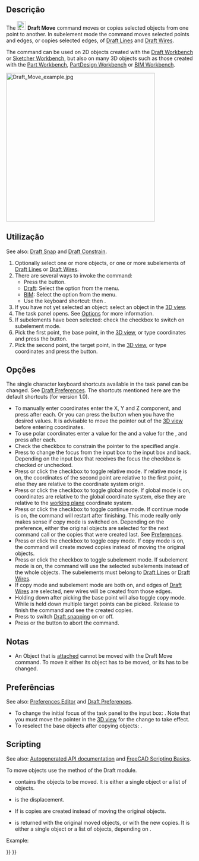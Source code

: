 <languages/>

<div class="mw-translate-fuzzy">
{{Docnav
|[[Draft_AnnotationStyleEditor/pt-br|Editor de estilo de anotação]]
|[[Draft_Rotate/pt-br|Girar]]
|[[Draft_Workbench/pt-br|Draft]]
|IconL=Draft_AnnotationStyleEditor.svg
|IconR=Draft_Rotate.svg
|IconC=Workbench_Draft.svg
}}
</div>

{{GuiCommand
|Name=Draft Move
|MenuLocation=Modification → Move<br>Modify → Move
|Workbenches=[[Draft_Workbench|Draft]], [[BIM_Workbench|BIM]]
|Shortcut={{KEY|M}} {{KEY|V}}
|Version=0.7
|SeeAlso=[[Draft_SubelementHighlight|Draft SubelementHighlight]]
}}

<span id="Description"></span>
==Descrição==

The [[Image:Draft_Move.svg|24px]] '''Draft Move''' command moves or copies selected objects from one point to another. In subelement mode the command moves selected points and edges, or copies selected edges, of [[Draft_Line|Draft Lines]] and [[Draft_Wire|Draft Wires]].

The command can be used on 2D objects created with the [[Draft_Workbench|Draft Workbench]] or [[Sketcher_Workbench|Sketcher Workbench]], but also on many 3D objects such as those created with the [[Part_Workbench|Part Workbench]], [[PartDesign_Workbench|PartDesign Workbench]] or [[BIM_Workbench|BIM Workbench]].

[[Image:Draft_Move_example.jpg|400px]]
{{Caption|Moving an object from one point to another}}

<span id="Usage"></span>
==Utilização==

See also: [[Draft_Snap|Draft Snap]] and [[Draft_Constrain|Draft Constrain]].

# Optionally select one or more objects, or one or more subelements of [[Draft_Line|Draft Lines]] or [[Draft_Wire|Draft Wires]].
# There are several ways to invoke the command:
#* Press the {{Button|[[Image:Draft_Move.svg|16px]] [[Draft_Move|Move]]}} button.
#* [[Draft_Workbench|Draft]]: Select the {{MenuCommand|Modification → [[Image:Draft_Move.svg|16px]] Move}} option from the menu.
#* [[BIM_Workbench|BIM]]: Select the {{MenuCommand|Modify → [[Image:Draft_Move.svg|16px]] Move}} option from the menu.
#* Use the keyboard shortcut: {{KEY|M}} then {{KEY|V}}.
# If you have not yet selected an object: select an object in the [[3D_view|3D view]].
# The {{MenuCommand|Move}} task panel opens. See [[#Options|Options]] for more information.
# If subelements have been selected: check the {{MenuCommand|Modify subelements}} checkbox to switch on subelement mode.
# Pick the first point, the base point, in the [[3D_view|3D view]], or type coordinates and press the {{Button|[[Image:Draft_AddPoint.svg|16px]] Enter point}} button.
# Pick the second point, the target point, in the [[3D_view|3D view]], or type coordinates and press the {{Button|[[Image:Draft_AddPoint.svg|16px]] Enter point}} button.

<span id="Options"></span>
==Opções==

The single character keyboard shortcuts available in the task panel can be changed. See [[Draft_Preferences|Draft Preferences]]. The shortcuts mentioned here are the default shortcuts (for version 1.0).

* To manually enter coordinates enter the X, Y and Z component, and press {{KEY|Enter}} after each. Or you can press the {{Button|[[Image:Draft_AddPoint.svg|16px]] Enter point}} button when you have the desired values. It is advisable to move the pointer out of the [[3D_view|3D view]] before entering coordinates.
* To use polar coordinates enter a value for the {{MenuCommand|Length}} and a value for the {{MenuCommand|Angle}}, and press {{KEY|Enter}} after each.
* Check the {{MenuCommand|Angle}} checkbox to constrain the pointer to the specified angle.
* Press {{KEY|L}} to change the focus from the {{MenuCommand|X}} input box to the {{MenuCommand|Length}} input box and back. Depending on the input box that receives the focus the {{MenuCommand|Angle}} checkbox is checked or unchecked.
* Press {{KEY|R}} or click the {{MenuCommand|Relative}} checkbox to toggle relative mode. If relative mode is on, the coordinates of the second point are relative to the first point, else they are relative to the coordinate system origin.
* Press {{KEY|G}} or click the {{MenuCommand|Global}} checkbox to toggle global mode. If global mode is on, coordinates are relative to the global coordinate system, else they are relative to the [[Draft_SelectPlane|working plane]] coordinate system.
* Press {{KEY|N}} or click the {{MenuCommand|Continue}} checkbox to toggle continue mode. If continue mode is on, the command will restart after finishing. This mode really only makes sense if copy mode is switched on. Depending on the {{MenuCommand|Select base objects after copying}} preference, either the original objects are selected for the next command call or the copies that were created last. See [[#Preferences|Preferences]].
* Press {{KEY|C}} or click the {{MenuCommand|Copy}} checkbox to toggle copy mode. If copy mode is on, the command will create moved copies instead of moving the original objects.
* Press {{KEY|B}} or click the {{MenuCommand|Modify subelements}} checkbox to toggle subelement mode. If subelement mode is on, the command will use the selected subelements instead of the whole objects. The subelements must belong to [[Draft_Line|Draft Lines]] or [[Draft_Wire|Draft Wires]].
* If copy mode and subelement mode are both on, and edges of [[Draft_Wire|Draft Wires]] are selected, new wires will be created from those edges.
* Holding down {{KEY|Alt}} after picking the base point will also toggle copy mode. While {{KEY|Alt}} is held down multiple target points can be picked. Release {{KEY|Alt}} to finish the command and see the created copies.
* Press {{KEY|S}} to switch [[Draft_Snap|Draft snapping]] on or off.
* Press {{KEY|Esc}} or the {{Button|Close}} button to abort the command.

<span id="Notes"></span>
==Notas==

* An Object that is [[Part_EditAttachment|attached]] cannot be moved with the Draft Move command. To move it either its {{PropertyData|Support}} object has to be moved, or its {{PropertyData|Attachment Offset}} has to be changed.

<span id="Preferences"></span>
==Preferências==

See also: [[Preferences_Editor|Preferences Editor]] and [[Draft_Preferences|Draft Preferences]].

* To change the initial focus of the task panel to the {{MenuCommand|Length}} input box: {{MenuCommand|Edit → Preferences... → Draft → General → Set focus on Length instead of X coordinate}}. Note that you must move the pointer in the [[3D_view|3D view]] for the change to take effect.
* To reselect the base objects after copying objects: {{MenuCommand|Edit → Preferences... → Draft → General → Select base objects after copying}}.

==Scripting==

See also: [https://freecad.github.io/SourceDoc/ Autogenerated API documentation] and [[FreeCAD Scripting Basics|FreeCAD Scripting Basics]].

To move objects use the {{incode|move}} method of the Draft module.

{{Code|code=
moved_list = move(objectslist, vector, copy=False)
}}

* {{incode|objectslist}} contains the objects to be moved. It is either a single object or a list of objects.
* {{incode|vector}} is the displacement.
* If {{incode|copy}} is {{incode|True}} copies are created instead of moving the original objects.
* {{incode|moved_list}} is returned with the original moved objects, or with the new copies. It is either a single object or a list of objects, depending on {{incode|objectslist}}.

Example:

{{Code|code=
import FreeCAD as App
import Draft

doc = App.newDocument()

polygon1 = Draft.make_polygon(5, radius=1000)
polygon2 = Draft.make_polygon(3, radius=500)
polygon3 = Draft.make_polygon(6, radius=220)

Draft.move(polygon1, App.Vector(500, 500, 0))
Draft.move(polygon1, App.Vector(500, 500, 0))
Draft.move(polygon2, App.Vector(1000, -1000, 0))
Draft.move(polygon3, App.Vector(-500, -500, 0))

list1 = [polygon1, polygon2, polygon3]

vector = App.Vector(-2000, -2000, 0)
list2 = Draft.move(list1, vector, copy=True)
list3 = Draft.move(list1, -2*vector, copy=True)

doc.recompute()
}}


<div class="mw-translate-fuzzy">
{{Docnav
|[[Draft_AnnotationStyleEditor/pt-br|Editor de estilo de anotação]]
|[[Draft_Rotate/pt-br|Girar]]
|[[Draft_Workbench/pt-br|Draft]]
|IconL=Draft_AnnotationStyleEditor.svg
|IconR=Draft_Rotate.svg
|IconC=Workbench_Draft.svg
}}
</div>

{{Draft Tools navi{{#translation:}}}}
{{Userdocnavi{{#translation:}}}}